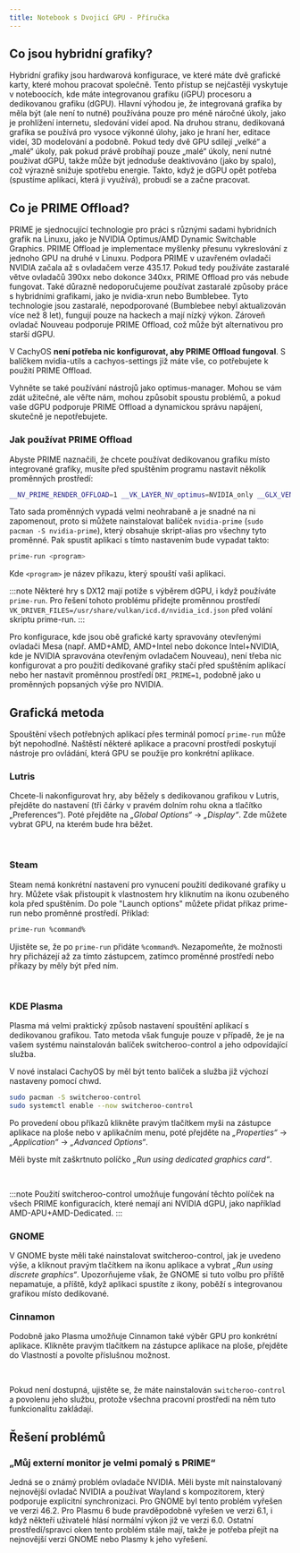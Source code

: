 ```yaml
---
title: Notebook s Dvojicí GPU - Příručka
---
```



## Co jsou hybridní grafiky?

Hybridní grafiky jsou hardwarová konfigurace, ve které máte dvě grafické karty, které mohou pracovat společně. Tento přístup se nejčastěji vyskytuje v noteboocích, kde máte integrovanou grafiku (iGPU) procesoru a dedikovanou grafiku (dGPU). Hlavní výhodou je, že integrovaná grafika by měla být (ale není to nutné) používána pouze pro méně náročné úkoly, jako je prohlížení internetu, sledování videí apod. Na druhou stranu, dedikovaná grafika se používá pro vysoce výkonné úlohy, jako je hraní her, editace videí, 3D modelování a podobně. Pokud tedy dvě GPU sdílejí „velké“ a „malé“ úkoly, pak pokud právě probíhají pouze „malé“ úkoly, není nutné používat dGPU, takže může být jednoduše deaktivováno (jako by spalo), což výrazně snižuje spotřebu energie. Takto, když je dGPU opět potřeba (spustíme aplikaci, která ji využívá), probudí se a začne pracovat.

## Co je PRIME Offload?

PRIME je sjednocující technologie pro práci s různými sadami hybridních grafik na Linuxu, jako je NVIDIA Optimus/AMD Dynamic Switchable Graphics. PRIME Offload je implementace myšlenky přesunu vykreslování z jednoho GPU na druhé v Linuxu. Podpora PRIME v uzavřeném ovladači NVIDIA začala až s ovladačem verze 435.17. Pokud tedy používáte zastaralé větve ovladačů 390xx nebo dokonce 340xx, PRIME Offload pro vás nebude fungovat. Také důrazně nedoporučujeme používat zastaralé způsoby práce s hybridními grafikami, jako je nvidia-xrun nebo Bumblebee. Tyto technologie jsou zastaralé, nepodporované (Bumblebee nebyl aktualizován více než 8 let), fungují pouze na hackech a mají nízký výkon. Zároveň ovladač Nouveau podporuje PRIME Offload, což může být alternativou pro starší dGPU.

V CachyOS **není potřeba nic konfigurovat, aby PRIME Offload fungoval**. S balíčkem nvidia-utils a cachyos-settings již máte vše, co potřebujete k použití PRIME Offload.

Vyhněte se také používání nástrojů jako optimus-manager. Mohou se vám zdát užitečné, ale věřte nám, mohou způsobit spoustu problémů, a pokud vaše dGPU podporuje PRIME Offload a dynamickou správu napájení, skutečně je nepotřebujete.

### Jak používat PRIME Offload

Abyste PRIME naznačili, že chcete používat dedikovanou grafiku místo integrované grafiky, musíte před spuštěním programu nastavit několik proměnných prostředí:

```bash
__NV_PRIME_RENDER_OFFLOAD=1 __VK_LAYER_NV_optimus=NVIDIA_only __GLX_VENDOR_LIBRARY_NAME=nvidia <program>
```

Tato sada proměnných vypadá velmi neohrabaně a je snadné na ni zapomenout, proto si můžete nainstalovat balíček ``nvidia-prime`` (``sudo pacman -S nvidia-prime``), který obsahuje skript-alias pro všechny tyto proměnné. Pak spustit aplikaci s tímto nastavením bude vypadat takto:

```bash
prime-run <program>
```

Kde ``<program>`` je název příkazu, který spouští vaši aplikaci.

:::note
Některé hry s DX12 mají potíže s výběrem dGPU, i když používáte `prime-run`.
Pro řešení tohoto problému přidejte proměnnou prostředí `VK_DRIVER_FILES=/usr/share/vulkan/icd.d/nvidia_icd.json` před volání skriptu prime-run.
:::

Pro konfigurace, kde jsou obě grafické karty spravovány otevřenými ovladači Mesa (např. AMD+AMD, AMD+Intel nebo dokonce Intel+NVIDIA, kde je NVIDIA spravována otevřeným ovladačem Nouveau), není třeba nic konfigurovat a pro použití dedikované grafiky stačí před spuštěním aplikací nebo her nastavit proměnnou prostředí ``DRI_PRIME=1``, podobně jako u proměnných popsaných výše pro NVIDIA.

## Grafická metoda

Spouštění všech potřebných aplikací přes terminál pomocí ``prime-run`` může být nepohodlné. Naštěstí některé aplikace a pracovní prostředí poskytují nástroje pro ovládání, která GPU se použije pro konkrétní aplikace.

### Lutris

Chcete-li nakonfigurovat hry, aby běžely s dedikovanou grafikou v Lutris, přejděte do nastavení (tři čárky v pravém dolním rohu okna a tlačítko „Preferences“). Poté přejděte na *„Global Options“* -> *„Display“*. Zde můžete vybrat GPU, na kterém bude hra běžet.

<br />
<ImageComponent imgsrc={import('~/assets/images/lutris-prime.png')} />

### Steam

Steam nemá konkrétní nastavení pro vynucení použití dedikované grafiky u hry. Můžete však přistoupit k vlastnostem hry kliknutím na ikonu ozubeného kola před spuštěním. Do pole "Launch options" můžete přidat příkaz prime-run nebo proměnné prostředí.
Příklad:

```bash
prime-run %command%
```

Ujistěte se, že po ``prime-run`` přidáte ``%command%``. Nezapomeňte, že možnosti hry přicházejí až za tímto zástupcem, zatímco proměnné prostředí nebo příkazy by měly být před ním.

<br />
<ImageComponent imgsrc={import('~/assets/images/steam-prime.png')} />

### KDE Plasma

Plasma má velmi praktický způsob nastavení spouštění aplikací s dedikovanou grafikou. Tato metoda však funguje pouze v případě, že je na vašem systému nainstalován balíček switcheroo-control a jeho odpovídající služba.

V nové instalaci CachyOS by měl být tento balíček a služba již výchozí nastaveny pomocí chwd.

```bash
sudo pacman -S switcheroo-control
sudo systemctl enable --now switcheroo-control
```

Po provedení obou příkazů klikněte pravým tlačítkem myši na zástupce aplikace na ploše nebo v aplikačním menu, poté přejděte na *„Properties“* -> *„Application“* -> *„Advanced Options“*.

Měli byste mít zaškrtnuto políčko *„Run using dedicated graphics card“*.

<br />
<ImageComponent imgsrc={import('~/assets/images/plasma-prime.jpg')} />

:::note
Použití switcheroo-control umožňuje fungování těchto políček na všech PRIME konfiguracích, které nemají ani NVIDIA dGPU, jako například AMD-APU+AMD-Dedicated.
:::

### GNOME

V GNOME byste měli také nainstalovat switcheroo-control, jak je uvedeno výše, a kliknout pravým tlačítkem na ikonu aplikace a vybrat *„Run using discrete graphics“*. Upozorňujeme však, že GNOME si tuto volbu pro příště nepamatuje, a příště, když aplikaci spustíte z ikony, poběží s integrovanou grafikou místo dedikované.

### Cinnamon

Podobně jako Plasma umožňuje Cinnamon také výběr GPU pro konkrétní aplikace. Klikněte pravým tlačítkem na zástupce aplikace na ploše, přejděte do Vlastností a povolte příslušnou možnost.

<br />
<ImageComponent imgsrc={import('~/assets/images/cinnamon-prime.png')} />

Pokud není dostupná, ujistěte se, že máte nainstalován ``switcheroo-control`` a povolenu jeho službu, protože všechna pracovní prostředí na něm tuto funkcionalitu zakládají.

## Řešení problémů

### „Můj externí monitor je velmi pomalý s PRIME“

Jedná se o známý problém ovladače NVIDIA. Měli byste mít nainstalovaný nejnovější ovladač NVIDIA a používat Wayland s kompozitorem, který podporuje explicitní synchronizaci. Pro GNOME byl tento problém vyřešen ve verzi 46.2. Pro Plasmu 6 bude pravděpodobně vyřešen ve verzi 6.1, i když někteří uživatelé hlásí normální výkon již ve verzi 6.0. Ostatní prostředí/spravci oken tento problém stále mají, takže je potřeba přejít na nejnovější verzi GNOME nebo Plasmy k jeho vyřešení.
